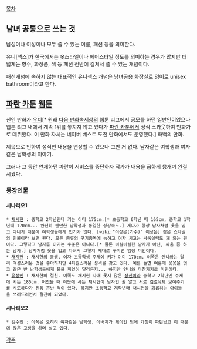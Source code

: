 [[목차]]

== 남녀 공통으로 쓰는 것 ==
남성이나 여성이나 모두 쓸 수 있는 이름, 패션 등을 의미한다. 

유니[섹스]가 한국에서는 옷스타일이나 헤어스타일 정도를 의미하는 경우가 많지만 더 넓게는 향수, 화장품, 색 등 패션 전반에 걸쳐서 쓸 수 있는 개념이다. 

패션개념에 속하지 않는 대표적인 유니섹스 개념은 남녀공용 화장실로 영어로 unisex bathroom이라고 한다.

== [[파란 카툰]] [[웹툰]] ==
신인 만화가 [[우디]][* 원래 [[다음 만화속세상]]의 웹툰 리그에서 공모를 하던 일반인이었으나 웹툰 리그 내에서 계속 1위를 놓치지 않고 있다가 [[파란 카툰]]에서 정식 스카웃하여 만화가로 데뷔했다. 이 만화 자체는 네이버 베스트 도전 만화에서도 운영했다.] 화백의 만화. 

제목으로 인하여 성적인 내용을 연상할 수 있으나 그딴 거 없다. 남자같은 여학생과 여자같은 남학생의 이야기.

그러나 그 동안 연재하던 파란이 서비스를 중단하자 작가가 내용을 급하게 뭉개며 완결시켰다.

=== 등장인물 ===

==== 시나리오1 ====
 * [[채시현]] : 중학교 2학년인데 키는 이미 175cm.[* 초등학교 6학년 때 165cm, 중학교 1학년때 170cm... 완전히 웬만한 남학생과 동일한 성장속도.] 게다가 항상 남자처럼 옷을 입고 다니기 때문에 여학생들에게 인기가 많다. [wiki:"이상은(가수)" 이상은] 같은 스타일의 인물이라 보면 된다. 모든 종류의 구기종목에 능하고 여자 치고는 싸움실력도 꽤 되는 편이다. 그렇다고 남자를 이기는 수준은 아니다.[* 물론 비실비실한 남자가 아닌, 싸움 좀 하는 남자.] 남자처럼 옷을 입고 다녀서 그렇지 제대로 꾸미면 엄청 미인이다.
 * [[채지현]] : 채시현의 동생. 여자 초등학생 주제에 키가 이미 170cm. 이쪽은 언니와는 달리 여성스러운 것을 좋아하지만 4차원스러운 성격을 갖고 있다. 예를 들면 여름에 웃옷을 벗고 같은 반 남학생들에게 물을 끼얹어 달라든지... 하지만 언니와 마찬가지로 미인이다.
 * [[유성민]] : 채시현의 절친. 이쪽도 채시현 자매 못지 않은 [[장신]]이라 중학교 2학년인 주제에 키는 185cm. 어렸을 때 이웃에 사는 채시현이 남자인 줄 알고 서로 [[검열삭제]] 보여주기를 시도하다가 된통 혼난 적이 있다. 하지만 초등학교 저학년때 채시현을 괴롭히는 아이들을 쓰러뜨리면서 절친이 되었다.

==== 시나리오2 ====
 * 김수진 : 이쪽은 오히려 여자같은 남학생. 아버지가 [[게이]]인 탓에 가정이 파탄났고 이 때문에 많은 고생을 하며 살고 있다.

[[각주]]
